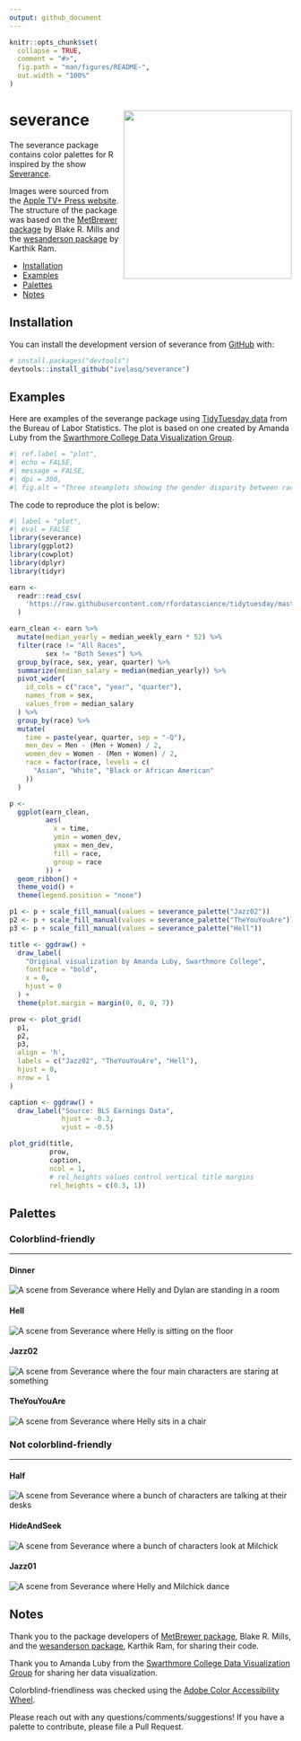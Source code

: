 ```yaml
---
output: github_document
---
```


<!-- README.md is generated from README.Rmd. Please edit that file -->

```r
knitr::opts_chunk$set(
  collapse = TRUE,
  comment = "#>",
  fig.path = "man/figures/README-",
  out.width = "100%"
)
```

# severance <img src="man/figures/logo.png" align="right" height="300" />

The severance package contains color palettes for R inspired by the show [Severance](https://tv.apple.com/us/show/severance/umc.cmc.1srk2goyh2q2zdxcx605w8vtx).

Images were sourced from the [Apple TV+ Press website](https://www.apple.com/tv-pr/originals/severance/episodes-images/). The structure of the package was based on the [MetBrewer package](https://github.com/BlakeRMills/MetBrewer) by Blake R. Mills and the [wesanderson package](https://github.com/karthik/wesanderson) by Karthik Ram.

* [Installation](#installation)
* [Examples](#examples)
* [Palettes](#palettes)
* [Notes](#notes)

## Installation

You can install the development version of severance from [GitHub](https://github.com/) with:

``` r
# install.packages("devtools")
devtools::install_github("ivelasq/severance")
```

## Examples

Here are examples of the severange package using [TidyTuesday data](https://github.com/rfordatascience/tidytuesday/blob/master/data/2021/2021-02-23/readme.md) from the Bureau of Labor Statistics. The plot is based on one created by Amanda Luby from the [Swarthmore College Data Visualization Group](https://aluby.domains.swarthmore.edu/sdv/posts/2021-03-05-bls-earnings-data/).

```r
#| ref.label = "plot",
#| echo = FALSE,
#| message = FALSE,
#| dpi = 300,
#| fig.alt = "Three steamplots showing the gender disparity between races displayed in three different palettes from the severance package"
```

The code to reproduce the plot is below:

```r
#| label = "plot",
#| eval = FALSE
library(severance)
library(ggplot2)
library(cowplot)
library(dplyr)
library(tidyr)

earn <-
  readr::read_csv(
    'https://raw.githubusercontent.com/rfordatascience/tidytuesday/master/data/2021/2021-02-23/earn.csv'
  )

earn_clean <- earn %>%
  mutate(median_yearly = median_weekly_earn * 52) %>%
  filter(race != "All Races",
         sex != "Both Sexes") %>%
  group_by(race, sex, year, quarter) %>%
  summarize(median_salary = median(median_yearly)) %>%
  pivot_wider(
    id_cols = c("race", "year", "quarter"),
    names_from = sex,
    values_from = median_salary
  ) %>%
  group_by(race) %>%
  mutate(
    time = paste(year, quarter, sep = "-Q"),
    men_dev = Men - (Men + Women) / 2,
    women_dev = Women - (Men + Women) / 2,
    race = factor(race, levels = c(
      "Asian", "White", "Black or African American"
    ))
  )

p <-
  ggplot(earn_clean,
         aes(
           x = time,
           ymin = women_dev,
           ymax = men_dev,
           fill = race,
           group = race
         )) +
  geom_ribbon() +
  theme_void() +
  theme(legend.position = "none")

p1 <- p + scale_fill_manual(values = severance_palette("Jazz02"))
p2 <- p + scale_fill_manual(values = severance_palette("TheYouYouAre"))
p3 <- p + scale_fill_manual(values = severance_palette("Hell"))

title <- ggdraw() +
  draw_label(
    "Original visualization by Amanda Luby, Swarthmore College",
    fontface = "bold",
    x = 0,
    hjust = 0
  ) +
  theme(plot.margin = margin(0, 0, 0, 7))

prow <- plot_grid(
  p1,
  p2,
  p3,
  align = 'h',
  labels = c("Jazz02", "TheYouYouAre", "Hell"),
  hjust = 0,
  nrow = 1
)

caption <- ggdraw() +
  draw_label("Source: BLS Earnings Data",
             hjust = -0.3,
             vjust = -0.5)

plot_grid(title,
          prow,
          caption,
          ncol = 1,
          # rel_heights values control vertical title margins
          rel_heights = c(0.3, 1))
```

## Palettes

### Colorblind-friendly

---

#### Dinner
<img src="man/figures/dinner_cbf.jpg" alt="A scene from Severance where Helly and Dylan are standing in a room">

#### Hell
<img src="man/figures/hell_cbf.jpg" alt="A scene from Severance where Helly is sitting on the floor">

#### Jazz02
<img src="man/figures/jazz02_cbf.jpg" alt="A scene from Severance where the four main characters are staring at something">

#### TheYouYouAre
<img src="man/figures/theyouyouare_cbf.jpg" alt="A scene from Severance where Helly sits in a chair">

### Not colorblind-friendly

---
#### Half
<img src="man/figures/half_ncbf.jpg" alt="A scene from Severance where a bunch of characters are talking at their desks">

#### HideAndSeek
<img src="man/figures/hideandseek_ncbf.jpg" alt="A scene from Severance where a bunch of characters look at Milchick">

#### Jazz01
<img src="man/figures/jazz01_ncbf.jpg" alt="A scene from Severance where Helly and Milchick dance">

## Notes

Thank you to the package developers of [MetBrewer package](https://github.com/BlakeRMills/MetBrewer), Blake R. Mills, and the [wesanderson package](https://github.com/karthik/wesanderson), Karthik Ram, for sharing their code.

Thank you to Amanda Luby from the [Swarthmore College Data Visualization Group](https://aluby.domains.swarthmore.edu/sdv/posts/2021-03-05-bls-earnings-data/) for sharing her data visualization.

Colorblind-friendliness was checked using the [Adobe Color Accessibility Wheel](https://color.adobe.com/create/color-accessibility).

Please reach out with any questions/comments/suggestions! If you have a palette to contribute, please file a Pull Request.
